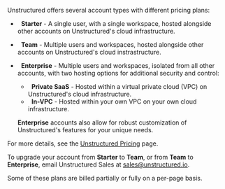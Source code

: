 Unstructured offers several account types with different pricing plans:

- <Icon icon="person" />&nbsp;&nbsp;**Starter** - A single user, with a single workspace, hosted alongside other accounts on Unstructured's cloud infrastructure.
- <Icon icon="people" />&nbsp;&nbsp;**Team** - Multiple users and workspaces, hosted alongside other accounts on Unstructured's cloud instrastructure. 
- <Icon icon="people-group" />&nbsp;&nbsp;**Enterprise** - Multiple users and workspaces, isolated from all other accounts, with two hosting options for additional security and control:

  - <Icon icon="shield-halved" />&nbsp;&nbsp;**Private SaaS** - Hosted within a virtual private cloud (VPC) on Unstructured's cloud infrastructure.
  - <Icon icon="shield" />&nbsp;&nbsp;**In-VPC** - Hosted within your own VPC on your own cloud infrastructure.

  **Enterprise** accounts also allow for robust customization of Unstructured's features for your unique needs.

For more details, see the [Unstructured Pricing](https://unstructured.io/pricing) page.

To upgrade your account from **Starter** to **Team**, or from **Team** to **Enterprise**, 
email Unstructured Sales at [sales@unstructured.io](mailto:sales@unstructured.io).

Some of these plans are billed partially or fully on a per-page basis. 


<SharedPagesBilling />


